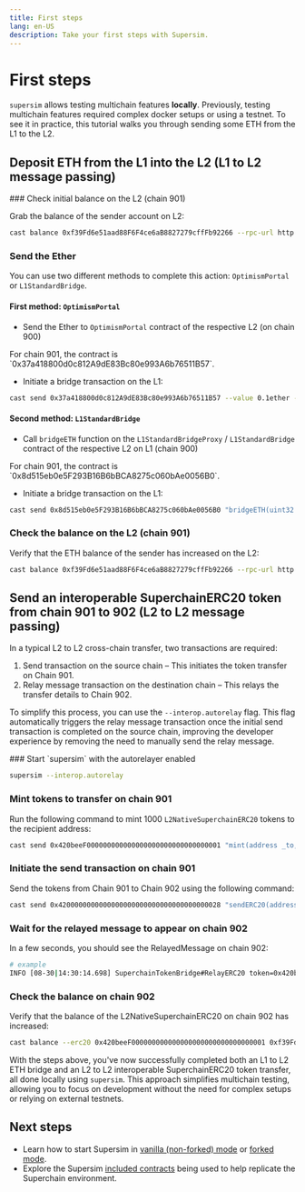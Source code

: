 ```yaml
---
title: First steps
lang: en-US
description: Take your first steps with Supersim.
---
```



# First steps

`supersim` allows testing multichain features **locally**. Previously, testing multichain features required complex docker setups or using a testnet. To see it in practice, this tutorial walks you through sending some ETH from the L1 to the L2.

## Deposit ETH from the L1 into the L2 (L1 to L2 message passing)

<Steps>
  ### Check initial balance on the L2 (chain 901)

  Grab the balance of the sender account on L2:

  ```sh
  cast balance 0xf39Fd6e51aad88F6F4ce6aB8827279cffFb92266 --rpc-url http://127.0.0.1:9545
  ```

  ### Send the Ether

  You can use two different methods to complete this action: `OptimismPortal` or `L1StandardBridge`.

  #### First method: `OptimismPortal`

  *   Send the Ether to `OptimismPortal` contract of the respective L2 (on chain 900)

  <Callout type="info">
    For chain 901, the contract is `0x37a418800d0c812A9dE83Bc80e993A6b76511B57`.
  </Callout>

  *   Initiate a bridge transaction on the L1:

  ```sh
  cast send 0x37a418800d0c812A9dE83Bc80e993A6b76511B57 --value 0.1ether --rpc-url http://127.0.0.1:8545 --private-key 0xac0974bec39a17e36ba4a6b4d238ff944bacb478cbed5efcae784d7bf4f2ff80
  ```

  #### Second method: `L1StandardBridge`

  *   Call `bridgeETH` function on the `L1StandardBridgeProxy` / `L1StandardBridge` contract of the respective L2 on L1 (chain 900)

  <Callout type="info">
    For chain 901, the contract is `0x8d515eb0e5F293B16B6bBCA8275c060bAe0056B0`.
  </Callout>

  *   Initiate a bridge transaction on the L1:

  ```sh
  cast send 0x8d515eb0e5F293B16B6bBCA8275c060bAe0056B0 "bridgeETH(uint32 _minGasLimit, bytes calldata _extraData)" 50000 0x --value 0.1ether --rpc-url http://127.0.0.1:8545 --private-key 0xac0974bec39a17e36ba4a6b4d238ff944bacb478cbed5efcae784d7bf4f2ff80
  ```

  ### Check the balance on the L2 (chain 901)

  Verify that the ETH balance of the sender has increased on the L2:

  ```sh
  cast balance 0xf39Fd6e51aad88F6F4ce6aB8827279cffFb92266 --rpc-url http://127.0.0.1:9545
  ```
</Steps>

## Send an interoperable SuperchainERC20 token from chain 901 to 902 (L2 to L2 message passing)

In a typical L2 to L2 cross-chain transfer, two transactions are required:

1.  Send transaction on the source chain – This initiates the token transfer on Chain 901.
2.  Relay message transaction on the destination chain – This relays the transfer details to Chain 902.

To simplify this process, you can use the `--interop.autorelay` flag. This flag automatically triggers the relay message transaction once the initial send transaction is completed on the source chain, improving the developer experience by removing the need to manually send the relay message.

<Steps>
  ### Start `supersim` with the autorelayer enabled

  ```sh
  supersim --interop.autorelay 
  ```

  ### Mint tokens to transfer on chain 901

  Run the following command to mint 1000 `L2NativeSuperchainERC20` tokens to the recipient address:

  ```sh
  cast send 0x420beeF000000000000000000000000000000001 "mint(address _to, uint256 _amount)"  0xf39Fd6e51aad88F6F4ce6aB8827279cffFb92266 1000  --rpc-url http://127.0.0.1:9545 --private-key 0xac0974bec39a17e36ba4a6b4d238ff944bacb478cbed5efcae784d7bf4f2ff80

  ```

  ### Initiate the send transaction on chain 901

  Send the tokens from Chain 901 to Chain 902 using the following command:

  ```sh
  cast send 0x4200000000000000000000000000000000000028 "sendERC20(address _token, address _to, uint256 _amount, uint256 _chainId)" 0x420beeF000000000000000000000000000000001 0xf39Fd6e51aad88F6F4ce6aB8827279cffFb92266 1000 902 --rpc-url http://127.0.0.1:9545 --private-key 0xac0974bec39a17e36ba4a6b4d238ff944bacb478cbed5efcae784d7bf4f2ff80
  ```

  ### Wait for the relayed message to appear on chain 902

  In a few seconds, you should see the RelayedMessage on chain 902:

  ```sh
  # example
  INFO [08-30|14:30:14.698] SuperchainTokenBridge#RelayERC20 token=0x420beeF000000000000000000000000000000001 from=0xf39Fd6e51aad88F6F4ce6aB8827279cffFb92266 to=0xf39Fd6e51aad88F6F4ce6aB8827279cffFb92266 amount=1000 source=901
  ```

  ### Check the balance on chain 902

  Verify that the balance of the L2NativeSuperchainERC20 on chain 902 has increased:

  ```sh
  cast balance --erc20 0x420beeF000000000000000000000000000000001 0xf39Fd6e51aad88F6F4ce6aB8827279cffFb92266 --rpc-url http://127.0.0.1:9546
  ```
</Steps>

With the steps above, you've now successfully completed both an L1 to L2 ETH bridge and an L2 to L2 interoperable SuperchainERC20 token transfer, all done locally using `supersim`. This approach simplifies multichain testing, allowing you to focus on development without the need for complex setups or relying on external testnets.

## Next steps

*   Learn how to start Supersim in [vanilla (non-forked) mode](/app-developers/tutorials/supersim/reference/vanilla) or [forked mode](/app-developers/tutorials/supersim/reference/fork).
*   Explore the Supersim [included contracts](/app-developers/tutorials/supersim/chain-env/included-contracts) being used to help replicate the Superchain environment.
